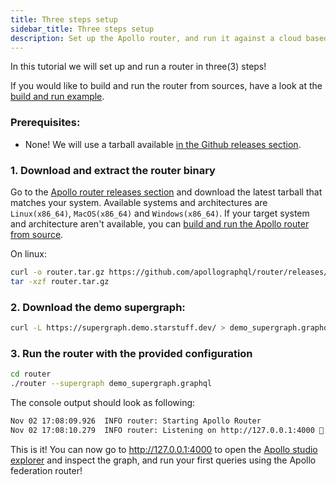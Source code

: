 ```yaml
---
title: Three steps setup
sidebar_title: Three steps setup
description: Set up the Apollo router, and run it against a cloud based example.
---
```


In this tutorial we will set up and run a router in three(3) steps!

If you would like to build and run the router from sources, have a look at the [build and run example](build).

### Prerequisites:

- None! We will use a tarball available [in the Github releases section](https://github.com/apollographql/router/releases).

### 1. Download and extract the router binary

Go to the [Apollo router releases section](https://github.com/apollographql/router/releases) and download the latest tarball that matches your system. Available systems and architectures are `Linux(x86_64)`, `MacOS(x86_64)` and `Windows(x86_64)`.
If your target system and architecture aren't available, you can [build and run the Apollo router from source](build).

On linux:

```sh
curl -o router.tar.gz https://github.com/apollographql/router/releases/download/v0.1.0-prealpha.3/router-0.1.0-prealpha.3-x86_64-linux.tar.gz
tar -xzf router.tar.gz
```

### 2. Download the demo supergraph:

```sh
curl -L https://supergraph.demo.starstuff.dev/ > demo_supergraph.graphql
```

### 3. Run the router with the provided configuration

```sh
cd router
./router --supergraph demo_supergraph.graphql
```

The console output should look as following:

```sh
Nov 02 17:08:09.926  INFO router: Starting Apollo Router
Nov 02 17:08:10.279  INFO router: Listening on http://127.0.0.1:4000 🚀
```

This is it! You can now go to http://127.0.0.1:4000 to open the [Apollo studio explorer](https://www.apollographql.com/docs/studio/explorer/) and inspect the graph, and run your first queries using the Apollo federation router!
